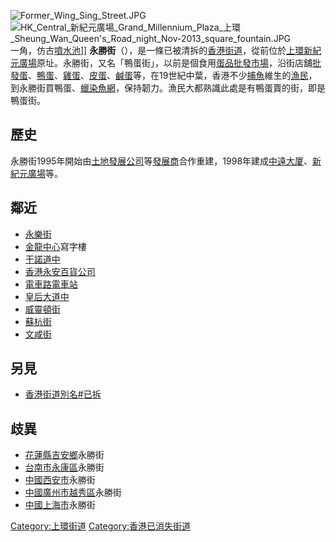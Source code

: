 {{copyedit|time=2014-07-05T00:17:47+00:00}}
{{unreferenced|time=2014-07-05T00:17:47+00:00}}
[[File:Former_Wing_Sing_Street.JPG|thumb]]
[[File:HK_Central_新紀元廣場_Grand_Millennium_Plaza_上環_Sheung_Wan_Queen's_Road_night_Nov-2013_square_fountain.JPG|thumb]]一角，仿古[[噴水池|噴水池]]]]
'''永勝街'''（{{lang-en|Wing Sing Street}}），是一條已被清拆的[[香港街道|香港街道]]，從前位於[[上環|上環]][[新紀元廣場|新紀元廣場]]原址。永勝街，又名「鴨蛋街」，以前是個食用[[蛋|蛋品]][[批發市場|批發市場]]，沿街店舖[[批發|批發]][[蛋|蛋]]、[[鴨蛋|鴨蛋]]、[[雞蛋|雞蛋]]、[[皮蛋|皮蛋]]、[[鹹蛋|鹹蛋]]等，在19世紀中葉，香港不少[[捕魚|捕魚]]維生的[[漁民|漁民]]，到永勝街買鴨蛋、[[蠟染|蠟染]][[魚網|魚網]]，保持韌力。漁民大都熟識此處是有鴨蛋賣的街，即是鴨蛋街。

== 歷史 ==
永勝街1995年開始由[[土地發展公司|土地發展公司]]等[[發展商|發展商]]合作重建，1998年建成[[中遠大厦|中遠大厦]]、[[新紀元廣場|新紀元廣場]]等。

== 鄰近 ==
*[[永樂街|永樂街]]
*[[金龍中心|金龍中心]]寫字樓
*[[干諾道中|干諾道中]]
*[[香港永安百貨公司|香港永安百貨公司]]
*[[電車路|電車路]][[電車站|電車站]]
*[[皇后大道中|皇后大道中]]
*[[威靈頓街|威靈頓街]]
*[[蘇杭街|蘇杭街]]
*[[文咸街|文咸街]]

==另見==
*[[香港街道別名#已拆|香港街道別名#已拆]]

== 歧異 ==
*[[花蓮縣|花蓮縣]][[吉安鄉|吉安鄉]]永勝街
*[[台南市|台南市]][[永康區|永康區]]永勝街
*[[中國|中國]][[西安市|西安市]]永勝街
*[[中國|中國]][[廣州市|廣州市]][[越秀區|越秀區]]永勝街
*[[中國|中國]][[上海市|上海市]]永勝街

[[Category:上環街道|Category:上環街道]]
[[Category:香港已消失街道|Category:香港已消失街道]]